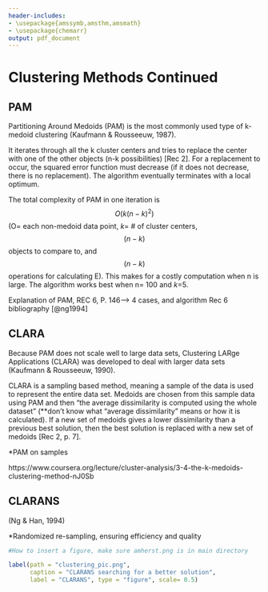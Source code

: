 ```yaml
---
header-includes:
- \usepackage{amssymb,amsthm,amsmath}
- \usepackage{chemarr}
output: pdf_document
---
```


<!--
You can delete the header-includes (lines 3-5 above) if you like and also the chunk below since it is loaded in the skeleton.Rmd file.  They are included so that chap2.Rmd will compile by itself when you hit Knit PDF.
-->

# Clustering Methods Continued {#typeset-equ}

## PAM
Partitioning Around Medoids (PAM) is the most commonly used type of k-medoid clustering (Kaufmann & Rousseeuw, 1987).

It iterates through all the k cluster centers and tries to replace the center with one of the other objects (n-k possibilities) [Rec 2]. For a replacement to occur, the squared error function must decrease (if it does not decrease, there is no replacement). The algorithm eventually terminates with a local optimum. 

The total complexity of PAM in one iteration is $$O(k(n-k)^2)$$ (O= each non-medoid data point, _k_= # of cluster centers, $$(n-k)$$ objects to compare to, and $$(n-k)$$ operations for calculating E). This makes for a costly computation when n is large. The algorithm works best when n= 100 and _k_=5. 

Explanation of PAM, REC 6, P. 146--> 4 cases, and algorithm Rec 6 bibliography [@ng1994]

## CLARA
Because PAM does not scale well to large data sets, Clustering LARge Applications (CLARA) was developed to deal with larger data sets (Kaufmann & Rousseeuw, 1990).

CLARA is a sampling based method, meaning a sample of the data is used to represent the entire data set. Medoids are chosen from this sample data using PAM and then "the average dissimilarity is computed using the whole dataset" (**don't know what "average dissimilarity" means or how it is calculated). If a new set of medoids gives a lower dissimilarity than a previous best solution, then the best solution is replaced with a new set of medoids [Rec 2, p. 7].

*PAM on samples


https://www.coursera.org/lecture/cluster-analysis/3-4-the-k-medoids-clustering-method-nJ0Sb

## CLARANS 
(Ng & Han, 1994)

*Randomized re-sampling, ensuring efficiency and quality 

```r
#How to insert a figure, make sure amherst.png is in main directory

label(path = "clustering_pic.png", 
      caption = "CLARANS searching for a better solution", 
      label = "CLARANS", type = "figure", scale= 0.5)
```

